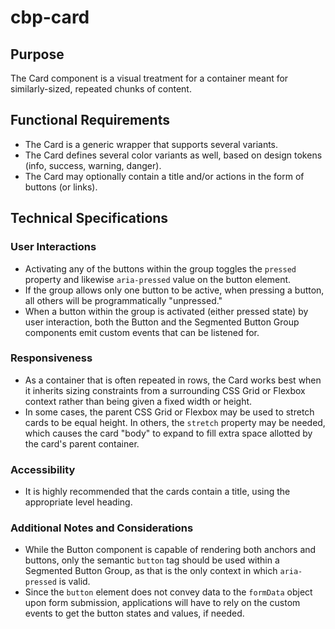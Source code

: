 
<Meta title="Components/Card/Specifications" />

# cbp-card

## Purpose

The Card component is a visual treatment for a container meant for similarly-sized, repeated chunks of content.

## Functional Requirements

* The Card is a generic wrapper that supports several variants.
* The Card defines several color variants as well, based on design tokens (info, success, warning, danger).
* The Card may optionally contain a title and/or actions in the form of buttons (or links).

## Technical Specifications

### User Interactions

* Activating any of the buttons within the group toggles the `pressed` property and likewise `aria-pressed` value on the button element.
* If the group allows only one button to be active, when pressing a button, all others will be programmatically "unpressed."
* When a button within the group is activated (either pressed state) by user interaction, both the Button and the Segmented Button Group components emit custom events that can be listened for.

### Responsiveness

* As a container that is often repeated in rows, the Card works best when it inherits sizing constraints from a surrounding CSS Grid or Flexbox context rather than being given a fixed width or height.
* In some cases, the parent CSS Grid or Flexbox may be used to stretch cards to be equal height. In others, the `stretch` property may be needed, which causes the card "body" to expand to fill extra space allotted by the card's parent container.

### Accessibility

* It is highly recommended that the cards contain a title, using the appropriate level heading.

### Additional Notes and Considerations

* While the Button component is capable of rendering both anchors and buttons, only the semantic `button` tag should be used within a Segmented Button Group, as that is the only context in which `aria-pressed` is valid.
* Since the `button` element does not convey data to the `formData` object upon form submission, applications will have to rely on the custom events to get the button states and values, if needed.